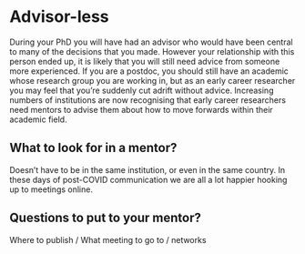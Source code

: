 # Advisor-less {#advisorless}

During your PhD you will have had an advisor who would have been central to many of the decisions that you made. However your relationship with this person ended up, it is likely that you will still need advice from someone more experienced. If you are a postdoc, you should still have an academic whose research group you are working in, but as an early career researcher you may feel that you're suddenly cut adrift without advice. Increasing numbers of institutions are now recognising that early career researchers need mentors to advise them about how to move forwards within their academic field.

## What to look for in a mentor?

Doesn't have to be in the same institution, or even in the same country. In these days of post-COVID communication we are all a lot happier hooking up to meetings online. 

## Questions to put to your mentor?

Where to publish / What meeting to go to / networks
